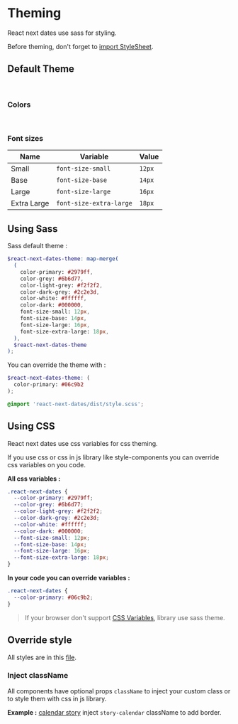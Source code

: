 
<Meta title="Documentation/Theming" />

# Theming

React next dates use sass for styling.

Before theming, don't forget to [import StyleSheet](/?path=/docs/documentation-installation--page#add-styles).

## Default Theme

<br />

### Colors

<br />

<ColorPalette>
  <ColorItem title="Primary" subtitle="color-primary" colors={['#2979ff']} />
  <ColorItem title="Grey" subtitle="color-grey" colors={['#6b6d77']} />
  <ColorItem title="Dark Grey" subtitle="color-dark-grey" colors={['#2c2e3d']} />
  <ColorItem title="Light Grey" subtitle="color-light-grey" colors={['#f2f2f2']} />
  <ColorItem title="White" subtitle="color-white" colors={['#ffffff']} />
  <ColorItem title="Dark" subtitle="color-dark" colors={['#000000']} />
</ColorPalette>

### Font sizes

| Name        | Variable                | Value  |
| ----------- | ----------------------- | ------ |
| Small       | `font-size-small`       | `12px` |
| Base        | `font-size-base`        | `14px` |
| Large       | `font-size-large`       | `16px` |
| Extra Large | `font-size-extra-large` | `18px` |

## Using Sass

Sass default theme :

```scss
$react-next-dates-theme: map-merge(
  (
    color-primary: #2979ff,
    color-grey: #6b6d77,
    color-light-grey: #f2f2f2,
    color-dark-grey: #2c2e3d,
    color-white: #ffffff,
    color-dark: #000000,
    font-size-small: 12px,
    font-size-base: 14px,
    font-size-large: 16px,
    font-size-extra-large: 18px,
  ),
  $react-next-dates-theme
);
```

You can override the theme with :

```scss
$react-next-dates-theme: (
  color-primary: #06c9b2
);

@import 'react-next-dates/dist/style.scss';
```

## Using CSS

React next dates use css variables for css theming.

If you use css or css in js library like style-components you can override css variables on you code.

**All css variables :**

```css
.react-next-dates {
  --color-primary: #2979ff;
  --color-grey: #6b6d77;
  --color-light-grey: #f2f2f2;
  --color-dark-grey: #2c2e3d;
  --color-white: #ffffff;
  --color-dark: #000000;
  --font-size-small: 12px;
  --font-size-base: 14px;
  --font-size-large: 16px;
  --font-size-extra-large: 18px;
}
```

**In your code you can override variables :**

```css
.react-next-dates {
  --color-primary: #06c9b2;
}
```

> If your browser don't support [CSS Variables](https://developer.mozilla.org/en-US/docs/Web/CSS/Using_CSS_custom_properties#Browser_compatibility), library use sass theme.

## Override style

All styles are in this [file](https://github.com/sylcastaing/react-next-dates/blob/master/src/style.scss).

### Inject className

All components have optional props `className` to inject your custom class or to style them with css in js library.

**Example :** [calendar story](?path=/docs/components-calendar--default-story) inject `story-calendar` className to add border.
